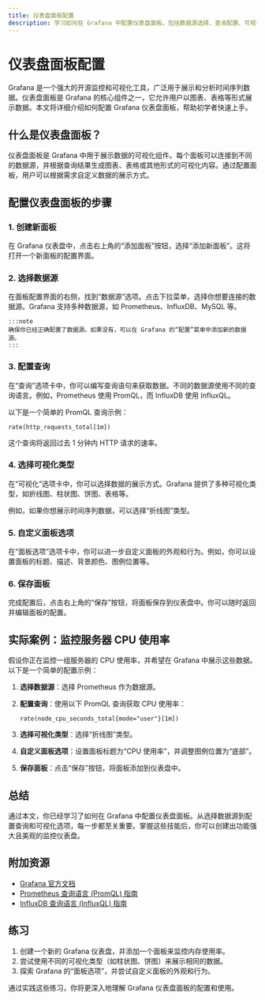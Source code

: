```yaml
---
title: 仪表盘面板配置
description: 学习如何在 Grafana 中配置仪表盘面板，包括数据源选择、查询配置、可视化选项等。本文适合初学者，提供详细的步骤和实际案例。
---
```


# 仪表盘面板配置

Grafana 是一个强大的开源监控和可视化工具，广泛用于展示和分析时间序列数据。仪表盘面板是 Grafana 的核心组件之一，它允许用户以图表、表格等形式展示数据。本文将详细介绍如何配置 Grafana 仪表盘面板，帮助初学者快速上手。

## 什么是仪表盘面板？

仪表盘面板是 Grafana 中用于展示数据的可视化组件。每个面板可以连接到不同的数据源，并根据查询结果生成图表、表格或其他形式的可视化内容。通过配置面板，用户可以根据需求自定义数据的展示方式。

## 配置仪表盘面板的步骤

### 1. 创建新面板

在 Grafana 仪表盘中，点击右上角的“添加面板”按钮，选择“添加新面板”。这将打开一个新面板的配置界面。

### 2. 选择数据源

在面板配置界面的右侧，找到“数据源”选项。点击下拉菜单，选择你想要连接的数据源。Grafana 支持多种数据源，如 Prometheus、InfluxDB、MySQL 等。

```mdx
:::note
确保你已经正确配置了数据源。如果没有，可以在 Grafana 的“配置”菜单中添加新的数据源。
:::
```

### 3. 配置查询

在“查询”选项卡中，你可以编写查询语句来获取数据。不同的数据源使用不同的查询语言。例如，Prometheus 使用 PromQL，而 InfluxDB 使用 InfluxQL。

以下是一个简单的 PromQL 查询示例：

```promql
rate(http_requests_total[1m])
```

这个查询将返回过去 1 分钟内 HTTP 请求的速率。

### 4. 选择可视化类型

在“可视化”选项卡中，你可以选择数据的展示方式。Grafana 提供了多种可视化类型，如折线图、柱状图、饼图、表格等。

例如，如果你想展示时间序列数据，可以选择“折线图”类型。

### 5. 自定义面板选项

在“面板选项”选项卡中，你可以进一步自定义面板的外观和行为。例如，你可以设置面板的标题、描述、背景颜色、图例位置等。

### 6. 保存面板

完成配置后，点击右上角的“保存”按钮，将面板保存到仪表盘中。你可以随时返回并编辑面板的配置。

## 实际案例：监控服务器 CPU 使用率

假设你正在监控一组服务器的 CPU 使用率，并希望在 Grafana 中展示这些数据。以下是一个简单的配置示例：

1. **选择数据源**：选择 Prometheus 作为数据源。
2. **配置查询**：使用以下 PromQL 查询获取 CPU 使用率：

   ```promql
   rate(node_cpu_seconds_total{mode="user"}[1m])
   ```

3. **选择可视化类型**：选择“折线图”类型。
4. **自定义面板选项**：设置面板标题为“CPU 使用率”，并调整图例位置为“底部”。
5. **保存面板**：点击“保存”按钮，将面板添加到仪表盘中。

## 总结

通过本文，你已经学习了如何在 Grafana 中配置仪表盘面板。从选择数据源到配置查询和可视化选项，每一步都至关重要。掌握这些技能后，你可以创建出功能强大且美观的监控仪表盘。

## 附加资源

- [Grafana 官方文档](https://grafana.com/docs/)
- [Prometheus 查询语言 (PromQL) 指南](https://prometheus.io/docs/prometheus/latest/querying/basics/)
- [InfluxDB 查询语言 (InfluxQL) 指南](https://docs.influxdata.com/influxdb/v1.8/query_language/)

## 练习

1. 创建一个新的 Grafana 仪表盘，并添加一个面板来监控内存使用率。
2. 尝试使用不同的可视化类型（如柱状图、饼图）来展示相同的数据。
3. 探索 Grafana 的“面板选项”，并尝试自定义面板的外观和行为。

通过实践这些练习，你将更深入地理解 Grafana 仪表盘面板的配置和使用。